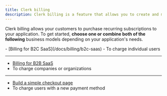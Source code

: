 ```yaml
---
title: Clerk billing
description: Clerk billing is a feature that allows you to create and manage plans and features for your application.
---
```


<Include src="_partials/billing/billing-experimental" />

Clerk billing allows your customers to purchase recurring subscriptions to your application. To get started, **choose one or combine both of the following** business models depending on your application's needs.

<Cards>
  - [Billing for B2C SaaS](/docs/billing/b2c-saas)
  - To charge individual users

  ---

  - [Billing for B2B SaaS](/docs/billing/b2b-saas)
  - To charge companies or organizations

  ---

  - [Build a simple checkout page](/docs/custom-flows/checkout-new-payment-method)
  - To charge users with a new payment method
</Cards>

